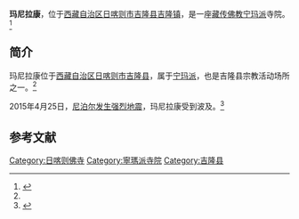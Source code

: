 {{Infobox Tibetan Buddhist monastery
|name =玛尼拉康
|image =
|image size = 250px
|alt = 
|caption = 
|t=
|w=
|to = 
|ipa={{IPA|}}
|z=
|thdl=
|e=
|tc=瑪尼拉康
|s=玛尼拉康
|p=
|m=
|k=
|pushpin_map = 
|latd =  | latm =  | lats =  | latNS = 
|longd=  | longm= | longs =| longEW = 
|iso_region = 
|map_caption = 
|mapsize = 
|location_country = 中国
|location = {{CHN}}[[西藏自治区|西藏自治区]][[日喀则市|日喀则市]][[吉隆县|吉隆县]]
|coordinates_display =
|founded_by = 
|date_founded =
|date_renovated =
|sect = [[宁玛派|宁玛派]]
|mather =
|children =
|dedicated_to = 
|tulku =
|head_lama = 
|head_mgh =
|no._of_monks = 
|architecture = 
|festivals =
|footnotes = 
}}
'''玛尼拉康'''，位于[[西藏自治区|西藏自治区]][[日喀则市|日喀则市]][[吉隆县|吉隆县]][[吉隆镇|吉隆镇]]，是一座[[藏传佛教|藏传佛教]][[宁玛派|宁玛派]]寺院。<ref name=kmx>{{Cite web |url=http://www.xizang.gov.cn/lsyg/51559.jhtml |title=日喀则吉隆县概况，西藏自治区人民政府，2006-11-17 |accessdate=2015-04-27 |archive-date=2015-04-01 |archive-url=https://web.archive.org/web/20150401173016/http://www.xizang.gov.cn/lsyg/51559.jhtml |dead-url=yes }}</ref>

==简介==
玛尼拉康位于[[西藏自治区|西藏自治区]][[日喀则市|日喀则市]][[吉隆县|吉隆县]]，属于[[宁玛派|宁玛派]]，也是吉隆县宗教活动场所之一。<ref name=kmx/>

2015年4月25日，[[2015年尼泊尔地震|尼泊尔发生强烈地震]]，玛尼拉康受到波及。<ref>{{Cite web |url=http://news.sohu.com/20150426/n411900548.shtml |title=尼泊尔地震西藏多座寺庙古迹受损 国道山体滑坡，搜狐，2015-04-26 |accessdate=2015-04-27 |archive-date=2019-07-13 |archive-url=https://web.archive.org/web/20190713015120/http://news.sohu.com/20150426/n411900548.shtml |dead-url=no }}</ref>

==参考文献==
{{reflist}}

{{佛教小作品}}
{{日喀则地标}}
[[Category:日喀则佛寺|Category:日喀则佛寺]]
[[Category:寧瑪派寺院|Category:寧瑪派寺院]]
[[Category:吉隆县|Category:吉隆县]]